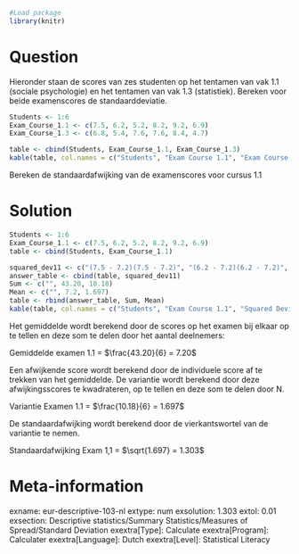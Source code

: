 ```r
#Load package
library(knitr)
```

Question
========
Hieronder staan de scores van zes studenten op het tentamen van vak 1.1 (sociale psychologie) en het tentamen van vak 1.3 (statistiek). Bereken voor beide examenscores de standaarddeviatie.

```r
Students <- 1:6
Exam_Course_1.1 <- c(7.5, 6.2, 5.2, 8.2, 9.2, 6.9)
Exam_Course_1.3 <- c(6.8, 5.4, 7.6, 7.6, 8.4, 4.7)

table <- cbind(Students, Exam_Course_1.1, Exam_Course_1.3)
kable(table, col.names = c("Students", "Exam Course 1.1", "Exam Course 1.3"))
```

Bereken de standaardafwijking van de examenscores voor cursus 1.1


Solution
========
```r
Students <- 1:6
Exam_Course_1.1 <- c(7.5, 6.2, 5.2, 8.2, 9.2, 6.9)
table <- cbind(Students, Exam_Course_1.1)

squared_dev11 <- c("(7.5 ‐ 7.2)(7.5 ‐ 7.2)", "(6.2 ‐ 7.2)(6.2 ‐ 7.2)", "(5.2 ‐ 7.2)(5.2 ‐ 7.2)", "(8.2 ‐ 7.2)(8.2 ‐ 7.2)", "(9.2 ‐ 7.2)(9.2 ‐ 7.2)", "(6.9 ‐ 7.2)(6.9 ‐ 7.2)")
answer_table <- cbind(table, squared_dev11)
Sum <- c("", 43.20, 10.18)
Mean <- c("", 7.2, 1.697)
table <- rbind(answer_table, Sum, Mean)
kable(table, col.names = c("Students", "Exam Course 1.1", "Squared Deviation 1.1"))
```

Het gemiddelde wordt berekend door de scores op het examen bij elkaar op te tellen en deze som te delen door het aantal deelnemers:

Gemiddelde examen 1.1 = $\frac{43.20}{6} = 7.20$

Een afwijkende score wordt berekend door de individuele score af te trekken van het gemiddelde. De variantie wordt berekend door deze afwijkingsscores te kwadrateren, op te tellen en deze som te delen door N.

Variantie Examen 1.1 = $\frac{10.18}{6} = 1.697$

De standaardafwijking wordt berekend door de vierkantswortel van de variantie te nemen.

Standaardafwijking Exam 1,1 = $\sqrt{1.697} = 1.303$

Meta-information
================
exname: eur-descriptive-103-nl
extype: num
exsolution: 1.303
extol: 0.01
exsection: Descriptive statistics/Summary Statistics/Measures of Spread/Standard Deviation
exextra[Type]: Calculate
exextra[Program]: Calculater
exextra[Language]: Dutch
exextra[Level]: Statistical Literacy
